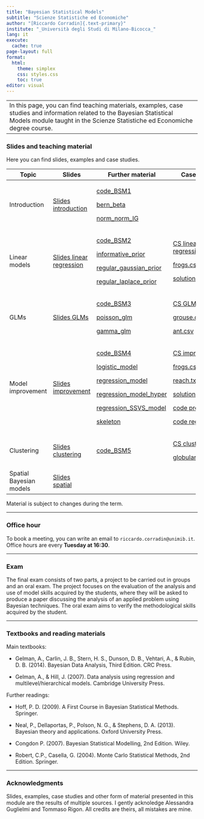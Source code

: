 ```yaml
---
title: "Bayesian Statistical Models"
subtitle: "Scienze Statistiche ed Economiche"
author: "[Riccardo Corradin]{.text-primary}"
institute: "_Università degli Studi di Milano-Bicocca_"
lang: it
execute:
  cache: true
page-layout: full
format:
  html:
    theme: simplex
    css: styles.css
    toc: true
editor: visual
---
```


+--------------------------------------------------------------------------------------------------------------------------------------------------------------------------------------------------------+
| In this page, you can find teaching materials, examples, case studies and information related to the Bayesian Statistical Models module taught in the Scienze Statistiche ed Economiche degree course. |
+--------------------------------------------------------------------------------------------------------------------------------------------------------------------------------------------------------+

### Slides and teaching material

Here you can find slides, examples and case studies.

+-------------------------+---------------------------------------------------+-------------------------------------------------------------+-------------------------------------------------------+
| Topic                   | Slides                                            | Further material                                            | Case studies                                          |
+=========================+===================================================+=============================================================+=======================================================+
| Introduction            | [Slides introduction](slides/intro.pdf)           | [code_BSM1](code/code_BSM1.R)                               |                                                       |
|                         |                                                   |                                                             |                                                       |
|                         |                                                   | [bern_beta](code/bernoulli_beta.stan)                       |                                                       |
|                         |                                                   |                                                             |                                                       |
|                         |                                                   | [norm_norm_IG](code/normal_normal_gamma.stan)               |                                                       |
+-------------------------+---------------------------------------------------+-------------------------------------------------------------+-------------------------------------------------------+
| Linear models           | [Slides linear regression](slides/linear_reg.pdf) | [code_BSM2](code/code_BSM2.R)                               | [CS linear regression](cs_files/CSfrogs.pdf)          |
|                         |                                                   |                                                             |                                                       |
|                         |                                                   | [informative_prior](code/regression_informative_prior.stan) | [frogs.csv](cs_files/frogs.csv)                       |
|                         |                                                   |                                                             |                                                       |
|                         |                                                   | [regular_gaussian_prior](code/regular_gaussian_prior.stan)  | [solution](code/CS_frogs.R)                           |
|                         |                                                   |                                                             |                                                       |
|                         |                                                   | [regular_laplace_prior](code/regular_laplace_prior.stan)    |                                                       |
+-------------------------+---------------------------------------------------+-------------------------------------------------------------+-------------------------------------------------------+
| GLMs                    | [Slides GLMs](slides/GLM.pdf)                     | [code_BSM3](code/code_BSM3.R)                               | [CS GLMM](cs_files/CSglm.pdf)                         |
|                         |                                                   |                                                             |                                                       |
|                         |                                                   | [poisson_glm](code/poisson_glm.stan)                        | [grouse.csv](cs_files/grouse.csv)                     |
|                         |                                                   |                                                             |                                                       |
|                         |                                                   | [gamma_glm](code/gamma_glm.stan)                            | [ant.csv](cs_files/ant.csv)                           |
+-------------------------+---------------------------------------------------+-------------------------------------------------------------+-------------------------------------------------------+
| Model improvement       | [Slides improvement](slides/improvement.pdf)      | [code_BSM4](code/code_BSM4.R)                               | [CS improvement](cs_files/CSimprovement.pdf)          |
|                         |                                                   |                                                             |                                                       |
|                         |                                                   | [logistic_model](code/logistic_model.stan)                  | [frogs.csv](cs_files/frogs.csv)                       |
|                         |                                                   |                                                             |                                                       |
|                         |                                                   | [regression_model](code/regression_model.stan)              | [reach.txt](cs_files/reach.txt)                       |
|                         |                                                   |                                                             |                                                       |
|                         |                                                   | [regression_model_hyper](code/regression_model_hyper.stan)  | [solution](cs_files/codice_CSimprovement.R)           |
|                         |                                                   |                                                             |                                                       |
|                         |                                                   | [regression_SSVS_model](code/regression_SSVS_model.stan)    | [code probit SpSl](cs_files/probit_SpSl.stan)         |
|                         |                                                   |                                                             |                                                       |
|                         |                                                   | [skeleton](code/skeleton4.R)                                | [code regression](cs_files/regression.stan)           |
+-------------------------+---------------------------------------------------+-------------------------------------------------------------+-------------------------------------------------------+
| Clustering              | [Slides clustering](slides/clustering.pdf)        | [code_BSM5](code/code_BSM5.R)                               | [CS clustering](cs_files/CSclustering.pdf)            |
|                         |                                                   |                                                             |                                                       |
|                         |                                                   |                                                             | [globular_cluster.txt](cs_files/globular_cluster.txt) |
+-------------------------+---------------------------------------------------+-------------------------------------------------------------+-------------------------------------------------------+
| Spatial Bayesian models | [Slides spatial](slides/spatial.pdf)              |                                                             |                                                       |
+-------------------------+---------------------------------------------------+-------------------------------------------------------------+-------------------------------------------------------+

Material is subject to changes during the term.

------------------------------------------------------------------------

### Office hour

To book a meeting, you can write an email to `riccardo.corradin@unimib.it`. Office hours are every **Tuesday at 16:30**.

------------------------------------------------------------------------

### Exam

The final exam consists of two parts, a project to be carried out in groups and an oral exam. The project focuses on the evaluation of the analysis and use of model skills acquired by the students, where they will be asked to produce a paper discussing the analysis of an applied problem using Bayesian techniques. The oral exam aims to verify the methodological skills acquired by the student.

------------------------------------------------------------------------

### Textbooks and reading materials

Main textbooks:

-   Gelman, A., Carlin, J. B., Stern, H. S., Dunson, D. B., Vehtari, A., & Rubin, D. B. (2014). Bayesian Data Analysis, Third Edition. CRC Press.

-   Gelman, A., & Hill, J. (2007). Data analysis using regression and multilevel/hierarchical models. Cambridge University Press.

Further readings:

-   Hoff, P. D. (2009). A First Course in Bayesian Statistical Methods. Springer.

-   Neal, P., Dellaportas, P., Polson, N. G., & Stephens, D. A. (2013). Bayesian theory and applications. Oxford University Press.

-   Congdon P. (2007). Bayesian Statistical Modelling, 2nd Edition. Wiley.

-   Robert, C.P., Casella, G. (2004). Monte Carlo Statistical Methods, 2nd Edition. Springer.

------------------------------------------------------------------------

### Acknowledgments

Slides, examples, case studies and other form of material presented in this module are the results of multiple sources. I gently acknoledge Alessandra Guglielmi and Tommaso Rigon. All credits are theirs, all mistakes are mine.
